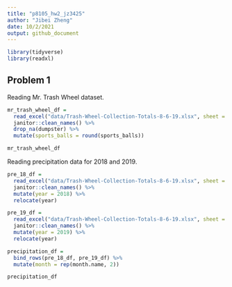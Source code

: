 ```yaml
---
title: "p8105_hw2_jz3425"
author: "Jibei Zheng"
date: 10/2/2021
output: github_document
---
```


```r
library(tidyverse)
library(readxl)
```

## Problem 1

Reading Mr. Trash Wheel dataset.

```r
mr_trash_wheel_df = 
  read_excel("data/Trash-Wheel-Collection-Totals-8-6-19.xlsx", sheet = "Mr. Trash Wheel", range = "A2:N408") %>% 
  janitor::clean_names() %>% 
  drop_na(dumpster) %>% 
  mutate(sports_balls = round(sports_balls)) 

mr_trash_wheel_df
```

Reading precipitation data for 2018 and 2019.

```r
pre_18_df = 
  read_excel("data/Trash-Wheel-Collection-Totals-8-6-19.xlsx", sheet = "2018 Precipitation", range = "A2:B14") %>% 
  janitor::clean_names() %>% 
  mutate(year = 2018) %>% 
  relocate(year)

pre_19_df = 
  read_excel("data/Trash-Wheel-Collection-Totals-8-6-19.xlsx", sheet = "2019 Precipitation", range = "A2:B14") %>% 
  janitor::clean_names() %>% 
  mutate(year = 2019) %>% 
  relocate(year)

precipitation_df = 
  bind_rows(pre_18_df, pre_19_df) %>% 
  mutate(month = rep(month.name, 2))

precipitation_df
```

